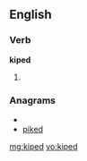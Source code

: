 ==English==

===Verb===
'''kiped'''

# {{past of|[[kipe]]}}

===Anagrams===
* {{alphagram|deikp}}
* [[piked#English|piked]]

[[mg:kiped]]
[[vo:kiped]]